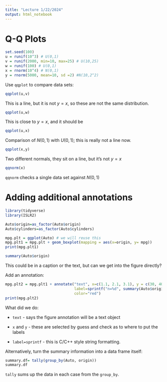 ```yaml
---
title: "Lecture 1/22/2024"
output: html_notebook
---
```


# Q-Q Plots

```r
set.seed(100)
u = runif(10^3) # U(0,1)
v = runif(2000, min=10, max=25) # U(10,25)
w = runif(100) # U(0,1)
x = rnorm(10^4) # N(0,1)
y = rnorm(5000, mean=10, sd =2) #N(10,2^2)
```

Use `qqplot` to compare data sets:

```r
qqplot(u,v)
```

This is a line, but it is not $y=x$, so these are not the same distribution.

```r
qqplot(u,w)
```

This is close to $y=x$, and it should be

```r
qqplot(u,x)
```

Comparison of $N(0,1)$ with $U(0,1)$; this is really not a line now.

```r
qqplot(x,y)
```

Two different normals, they sit on a line, but it's not $y=x$

```r
qqnorm(x)
```

`qqnorm` checks a single data set against $N(0,1)$

# Adding additional annotations

```r
library(tidyverse)
library(ISLR2)
```

```r
Auto$origin=as_factor(Auto$origin)
Auto$cylinders=as_factor(Auto$cylinders)
```

```r
mpg.plt = ggplot(Auto) # we will reuse this 
mpg.plt1 = mpg.plt + geom_boxplot(mapping = aes(x=origin, y= mpg))
print(mpg.plt1)
```

```r
summary(Auto$origin)
```

This could be in a caption or the text, but can we get into the figure directly?

Add an annotation:

```r
mpg.plt2 = mpg.plt1 + annotate("text", x=c(1.1, 2.1, 3.1), y = c(30, 40, 45), 
                               label=sprintf("n=%d", summary(Auto$origin)),
                               color="red")
print(mpg.plt2)
```

What did we do:

-   `text` - says the figure annotation will be a text object

-   `x` and `y` - these are selected by guess and check as to where to put the labels

-   `label=sprintf` - this is C/C++ style string formatting.

Alternatively, turn the summary information into a data frame itself:

```r
summary.df= tally(group_by(Auto, origin))
summary.df
```

`tally` sums up the data in each case from the `group_by`.
